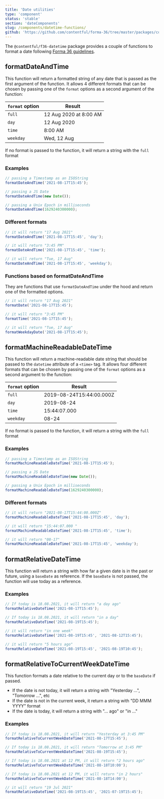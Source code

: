 ```yaml
---
title: 'Date utilities'
type: 'component'
status: 'stable'
section: 'dateComponents'
slug: /components/datetime-functions/
github: 'https://github.com/contentful/forma-36/tree/master/packages/components/datetime/src/utils'
---
```


The `@contentful/f36-datetime` package provides a couple of functions to format a date following [Forma 36 guidelines](https://f36.contentful.com/guidelines/date-and-time/).

## formatDateAndTime

This function will return a formatted string of any date that is passed as the first argument of the function.
It allows 4 different formats that can be chosen by passing one of the `format` options as a second argument of the function:

| `format` option | Result                 |
| --------------- | ---------------------- |
| `full`          | 12 Aug 2020 at 8:00 AM |
| `day`           | 12 Aug 2020            |
| `time`          | 8:00 AM                |
| `weekday`       | Wed, 12 Aug            |

If no format is passed to the function, it will return a string with the `full` format

### Examples

```ts static=true
// passing a Timestamp as an ISOString
formatDateAndTime('2021-08-17T15:45');

// passing a JS Date
formatDateAndTime(new Date());

// passing a Unix Epoch in milliseconds
formatDateAndTime(1629240300000);
```

### Different formats

```ts static=true
// it will return "17 Aug 2021"
formatDateAndTime('2021-08-17T15:45', 'day');

// it will return "3:45 PM"
formatDateAndTime('2021-08-17T15:45', 'time');

// it will return "Tue, 17 Aug"
formatDateAndTime('2021-08-17T15:45', 'weekday');
```

### Functions based on formatDateAndTime

They are functions that use `formatDateAndTime` under the hood and return one of the formatted options.

```ts static=true
// it will return "17 Aug 2021"
formatDate('2021-08-17T15:45');

// it will return "3:45 PM"
formatTime('2021-08-17T15:45');

// it will return "Tue, 17 Aug"
formatWeekdayDate('2021-08-17T15:45');
```

## formatMachineReadableDateTime

This function will return a machine-readable date string that should be passed to the `datetime` attribute of a `<time>` tag.
It allows four different formats that can be chosen by passing one of the `format` options as a second argument to the function:

| `format` option | Result                   |
| --------------- | ------------------------ |
| `full`          | 2019-08-24T15:44:00.000Z |
| `day`           | 2019-08-24               |
| `time`          | 15:44:07.000             |
| `weekday`       | 08-24                    |

If no format is passed to the function, it will return a string with the `full` format

### Examples

```ts static=true
// passing a Timestamp as an ISOString
formatMachineReadableDateTime('2021-08-17T15:45');

// passing a JS Date
formatMachineReadableDateTime(new Date());

// passing a Unix Epoch in milliseconds
formatMachineReadableDateTime(1629240300000);
```

### Different formats

```ts static=true
// it will return "2021-08-17T15:44:00.000Z"
formatMachineReadableDateTime('2021-08-17T15:45', 'day');

// it will return "15:44:07.000 "
formatMachineReadableDateTime('2021-08-17T15:45', 'time');

// it will return "08-17"
formatMachineReadableDateTime('2021-08-17T15:45', 'weekday');
```

## formatRelativeDateTime

This function will return a string with how far a given date is in the past or future,
using a `baseDate` as reference. If the `baseDate` is not passed, the function will use today as a reference.

### Examples

```ts static=true
// If today is 18.08.2021, it will return "a day ago"
formatRelativeDateTime('2021-08-17T15:45');

// If today is 18.08.2021, it will return "in a day"
formatRelativeDateTime('2021-08-19T15:45');

// it will return "in one week"
formatRelativeDateTime('2021-08-19T15:45', '2021-08-12T15:45');

// it will return "5 hours ago"
formatRelativeDateTime('2021-08-19T15:45', '2021-08-19T10:45');
```

## formatRelativeToCurrentWeekDateTime

This function formats a date relative to the current day or to the `baseDate` if passed.

- If the date is not today, it will return a string with "Yesterday ...", "Tomorrow ...", etc
- If the date is not in the current week, it return a string with "DD MMM YYYY" format
- If the date is today, it will return a string with "... ago" or "in ..."

### Examples

```ts static=true
// If today is 18.08.2021, it will return "Yesterday at 3:45 PM"
formatRelativeToCurrentWeekDateTime('2021-08-17T15:45');

// If today is 18.08.2021, it will return "Tomorrow at 3:45 PM"
formatRelativeToCurrentWeekDateTime('2021-08-19T15:45');

// If today is 18.08.2021 at 12 PM, it will return "2 hours ago"
formatRelativeToCurrentWeekDateTime('2021-08-18T10:00');

// If today is 18.08.2021 at 12 PM, it will return "in 2 hours"
formatRelativeToCurrentWeekDateTime('2021-08-18T14:00');

// it will return "19 Jul 2021"
formatRelativeDateTime('2021-08-19T15:45', '2021-07-19T15:45');
```
